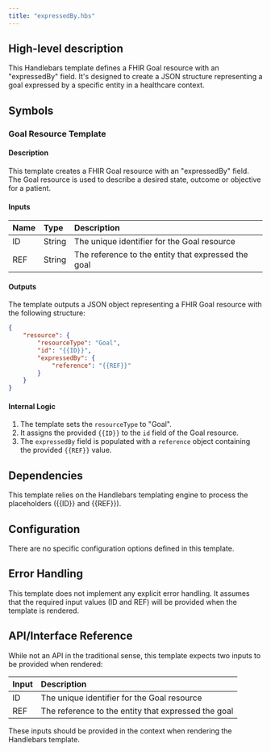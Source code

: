 ```yaml
---
title: "expressedBy.hbs"
---
```


## High-level description
This Handlebars template defines a FHIR Goal resource with an "expressedBy" field. It's designed to create a JSON structure representing a goal expressed by a specific entity in a healthcare context.

## Symbols

### Goal Resource Template
#### Description
This template creates a FHIR Goal resource with an "expressedBy" field. The Goal resource is used to describe a desired state, outcome or objective for a patient.

#### Inputs
| Name | Type | Description |
|:-----|:-----|:------------|
| ID   | String | The unique identifier for the Goal resource |
| REF  | String | The reference to the entity that expressed the goal |

#### Outputs
The template outputs a JSON object representing a FHIR Goal resource with the following structure:

```json
{
    "resource": {
        "resourceType": "Goal",
        "id": "{{ID}}",
        "expressedBy": {
            "reference": "{{REF}}"
        }
    }
}
```

#### Internal Logic
1. The template sets the `resourceType` to "Goal".
2. It assigns the provided `{{ID}}` to the `id` field of the Goal resource.
3. The `expressedBy` field is populated with a `reference` object containing the provided `{{REF}}` value.

## Dependencies
This template relies on the Handlebars templating engine to process the placeholders ({{ID}} and {{REF}}).

## Configuration
There are no specific configuration options defined in this template.

## Error Handling
This template does not implement any explicit error handling. It assumes that the required input values (ID and REF) will be provided when the template is rendered.

## API/Interface Reference
While not an API in the traditional sense, this template expects two inputs to be provided when rendered:

| Input | Description |
|:------|:------------|
| ID    | The unique identifier for the Goal resource |
| REF   | The reference to the entity that expressed the goal |

These inputs should be provided in the context when rendering the Handlebars template.
